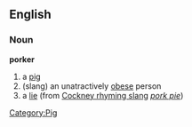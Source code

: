 ==English==
===Noun===
'''porker'''
# a [[pig]]
#(slang) an unatractively [[obese]] person
# a [[lie]] (from [[Cockney rhyming slang]] ''[[pork pie]]'')
[[Category:Pig]]